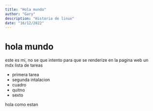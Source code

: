 ```yaml
---
title: "Hola mundo"
author: "Gary"
description: "Historia de linux"
date: "16/12/2022"
---
```



# hola mundo

este es mi, no se que intento para que se renderize en la pagina web un mdx
lista de tareas

- primera tarea
- segunda intalacion
- cuadro
- quitno
- sexto

<div>hola como estan</div>
